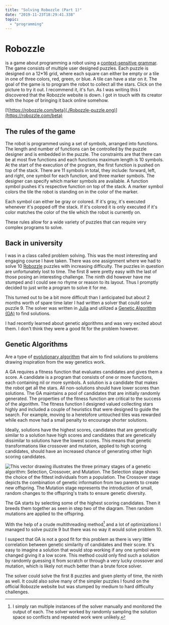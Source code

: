 ```yaml
---
title: "Solving Robozzle (Part 1)"
date: "2019-11-23T18:29:41.338"
topic:
  - "programming"
---
```


# Robozzle

is a game about programming a robot using a [context-sensitive grammar](https://en.wikipedia.org/wiki/Context-sensitive_grammar).
The game consists of multiple user designed puzzles.
Each puzzle is designed on a 12\*16 grid, where each square can either be empty or a tile in one of three colors, red, green, or blue.
A tile can have a star on it.
The goal of the game is to program the robot to collect all the stars.
Click on the picture to try it out. I recommend it, it's fun.
As I was writing this I discovered that the Robozzle website is down.
I got in touch with its creator with the hope of bringing it back online somehow.

[![https://robozzle.com/beta](./Robozzle-puzzle.png)](https://robozzle.com/beta)

## The rules of the game

The robot is programmed using a set of symbols, arranged into functions.
The length and number of functions can be controlled by the puzzle designer and is embedded in the puzzle.
The constraints are that there can be at most five functions and each functions maximum length is 10 symbols.
At the start of the execution of the program, the first function is pushed on top of the stack.
There are 11 symbols in total, they include: forward, left, and right, one symbol for each function, and three marker symbols.
The designer can specify which marker symbols are available.
A function symbol pushes it's respective function on top of the stack. A marker symbol colors the tile the robot is standing on in the color of the marker.

Each symbol can either be gray or colored. If it's gray, it's executed whenever it's popped off the stack. If it's colored it is only executed if it's color matches the color of the tile which the robot is currently on.

These rules allow for a wide variety of puzzles that can require very complex programs to solve.

## Back in university

I was in a class called problem solving. This was the most interesting and engaging course I have taken.
There was one assignment where we had to solve 10 [Robozzle](https://robozzle.com) puzzles with increasing difficulty.
The puzzles in question are unfortunately lost to time.
The first 8 were pretty easy with the last of those posing an interesting challenge. The ninth did however have me stumped and I could see no rhyme or reason to its layout.
Thus I promptly decided to just write a program to solve it for me.

This turned out to be a bit more difficult than I anticipated but about 2 months worth of spare time later I had written a solver that could solve puzzle 9.
The solver was written in [Julia](https://julialang.org) and utilized a [Genetic Algorithm (GA)](https://en.wikipedia.org/wiki/Genetic_algorithm) to find solutions.

I had recently learned about genetic algorithms and was very excited about them.
I don't think they were a good fit for the problem however.

## Genetic Algorithms

Are a type of [evolutionary algorithm](https://en.wikipedia.org/wiki/Evolutionary_algorithm) that aim to find solutions to problems drawing inspiration from the way genetics work.

A GA requires a fitness function that evaluates candidates and gives them a score.
A candidate is a program that consists of one or more functions, each containing nil or more symbols. A solution is a candidate that makes the robot get all the stars.
All non-solutions should have lower scores than solutions.
The GA maintains a pool of candidates that are initially randomly generated.
The properties of the fitness function are critical to the success of the algorithm.
The fitness function I designed valued collecting stars highly and included a couple of heuristics that were designed to guide the search.
For example, moving to a heretofore untouched tiles was rewarded while each move had a small penalty to encourage shorter solutions.

Ideally, solutions have the highest scores, candidates that are genetically similar to a solution have high scores and candidates that are genetically dissimilar to solutions have the lowest scores.
This means that genetic transformations like crossover and mutation, applied to high scoring candidates, should have an increased chance of generating other high scoring candidates.

![This vector drawing illustrates the three primary stages of a genetic algorithm: Selection, Crossover, and Mutation. The Selection stage shows the choice of the fittest individuals from a population. The Crossover stage depicts the combination of genetic information from two parents to create new offspring. The Mutation stage represents the introduction of small, random changes to the offspring's traits to ensure genetic diversity.](./selection-crossover-mutation.png "Source: http://www.turingfinance.com/wp-content/uploads/2014/04/Genetic-Algorithm1.png")

The GA starts by selecting some of the highest scoring candidates. Then it breeds them together as seen in step two of the diagram. Then random mutations are applied to the offspring.

With the help of a crude multithreading method[^1] and a lot of optimizations I managed to solve puzzle 9 but there was no way it would solve problem 10.

I suspect that GA is not a good fit for this problem as there is very little correlation between genetic similarity of candidates and their score.
It's easy to imagine a solution that would stop working if any one symbol were changed giving it a low score.
This method could only find such a solution by randomly guessing it from scratch or through a very lucky crossover and mutation, which is likely not much better than a brute force solver.

The solver could solve the first 8 puzzles and given plenty of time, the ninth as well. 
It could also solve many of the simpler puzzles I found on the official Robozzle website but was stumped by medium to hard difficulty challenges.

[^1]: I simply ran multiple instances of the solver manually and monitored the output of each. The solver worked by randomly sampling the solution space so conflicts and repeated work were unlikely.
